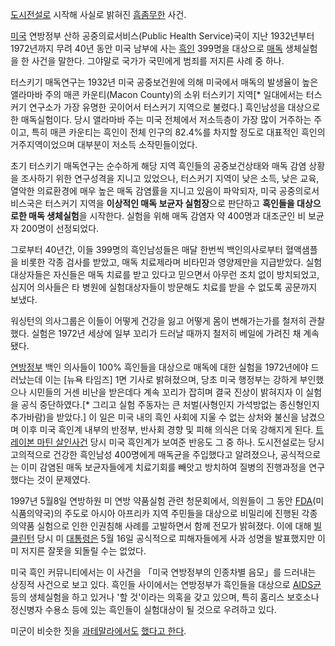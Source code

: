 [[도시전설]]로 시작해 사실로 밝혀진 [[흠좀무]]한 사건. 

[[미국]] 연방정부 산하 공중의료서비스(Public Health Service)국이 지난 1932년부터 1972년까지 무려 40년 동안 미국 남부에 사는 [[흑인]] 399명을 대상으로 [[매독]] 생체실험을 한 사건을 말한다. 그야말로 국가가 국민에게 범죄를 저지른 사례 중 하나. 

터스키기 매독연구는 1932년 미국 공중보건원에 의해 미국에서 매독의 발생율이 높은 앨라마바 주의 매콘 카운티(Macon County)의 소위 터스키기 지역[* 일대에서는 터스커기 연구소가 가장 유명한 곳이어서 터스커기 지역으로 불렸다.] 흑인남성을 대상으로 한 매독실험이다. 당시 앨라마바 주는 미국 전체에서 저소득층이 가장 많이 거주하는 주이고, 특히 매콘 카운티는 흑인이 전체 인구의 82.4%를 차지할 정도로 대표적인 흑인의 거주지역이었으며 대부분이 저소득 소작민들이었다.

초기 터스키기 매독연구는 순수하게 해당 지역 흑인들의 공중보건상태와 매독 감염 상황을 조사하기 위한 연구성격을 지니고 있었으나, 터스커기 지역이 낮은 소득, 낮은 교육, 열악한 의료환경에 매우 높은 매독 감염률을 지니고 있음이 파악되자, 미국 공중의로서비스국은 터스커기 지역을 '''이상적인 매독 보균자 실험장'''으로 판단하고 '''흑인들을 대상으로한 매독 생체실험'''을 시작한다. 실험을 위해 매독 감염자 약 400명과 대조군인 비 보균자 200명이 선정되었다.

그로부터 40년간, 이들 399명의 흑인남성들은 매달 한번씩 백인의사로부터 혈액샘플을 비롯한 각종 검사를 받았고, 매독 치료제라며 비타민과 영양제만을 지급받았다. 실험대상자들은 자신들은 매독 치료를 받고 있다고 믿으면서 아무런 조치 없이 방치되었고, 심지어 의사들은 타 병원에 실험대상자들이 방문해도 치료를 받을 수 없도록 공문까지 보냈다.

워싱턴의 의사그룹은 이들이 어떻게 건강을 잃고 어떻게 몸이 변해가는가를 철저히 관찰했다. 실험은 1972년 세상에 일부 꼬리가 드러날 때까지 철저히 베일에 가려진 채 계속됐다. 

[[연방]]정부 백인 의사들이 100% 흑인들을 대상으로 매독에 대한 실험을 1972년에야 드러났는데 이는 [뉴욕 타임즈] 1면 기사로 밝혀졌으며, 당초 미국 행정부는 강하게 부인했으나 시민들의 거센 비난을 받은데다 계속 꼬리가 잡히며 결국 진상이 밝혀지자 이 실험을 공식 중단하였다.[* 그리고 실험 주동자는 큰 처벌(사형인지 가석방없는 종신형인지 추가바람)을 받았다.] 이 일은 미국 내의 흑인 사회에 지울 수 없는 상처와 불신을 남겼으며 이후 미국 흑인계 내부의 반정부, 반사회 경향 및 피해 의식은 더욱 강해지게 된다. [[트레이본 마틴 살인사건]] 당시 미국 흑인계가 보여준 반응도 그 중 하나. 
도시전설로는 당시 고의적으로 건강한 흑인남성 400명에게 매독균을 주입했다고 알려졌으나, 공식적으로는 이미 감염된 매독 보균자들에게 치료기회를 빼앗고 방치하여 질병의 진행과정을 연구했다는 것이 문제였다.

1997년 5월8일 연방하원 미 연방 약품실험 관련 청문회에서, 의원들이 그 동안 [[FDA]](미 식품의약국)의 주도로 아시아 아프리카 지역 주민들을 대상으로 비밀리에 진행된 각종 의약품 실험으로 인한 인권침해 사례를 고발하면서 함께 전모가 밝혀졌다. 이에 대해 [[빌 클린턴]] 당시 미 [[대통령]]은 5월 16일 공식적으로 피해자들에게 사과 성명을 발표했지만 이미 저지른 잘못을 되돌릴 수는 없었다. 

미국 흑인 커뮤니티에서는 이 사건을 「미국 연방정부의 인종차별 음모」를 드러내는 상징적 사건으로 보고 있다. 흑인들 사이에서는 연방정부가 흑인들을 대상으로 [[AIDS]]균 등의 생체실험을 하고 있거나 '할 것'이라는 의혹을 갖고 있으며, 특히 홈리스 보호소나 정신병자 수용소 등에 있는 흑인들이 실험대상이 될 것으로 우려하고 있다. 

미군이 비슷한 짓을 [[과테말라]]에서도 [http://www.newsis.com/ar_detail/view.html?ar_id=NISX20101002_0006315839&cID=10104&pID=10100 했다고 한다].
